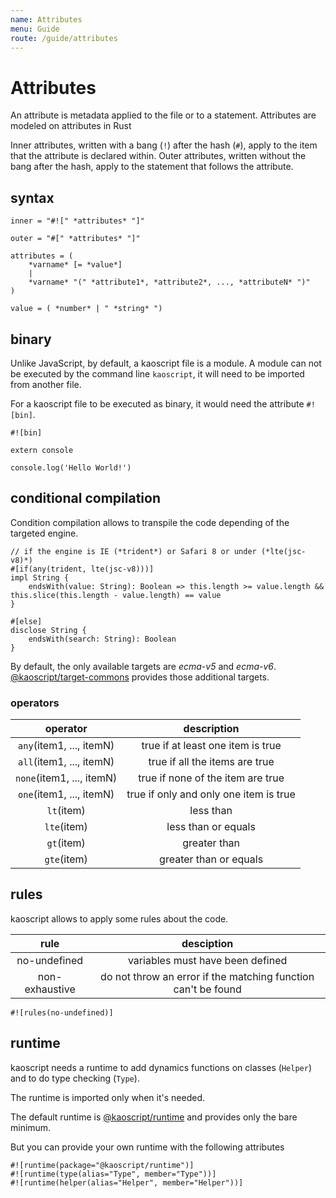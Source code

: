 ```yaml
---
name: Attributes
menu: Guide
route: /guide/attributes
---
```


# Attributes

An attribute is metadata applied to the file or to a statement. Attributes are modeled on attributes in Rust

Inner attributes, written with a bang (`!`) after the hash (`#`), apply to the item that the attribute is declared within. Outer attributes, written without the bang after the hash, apply to the statement that follows the attribute.

## syntax

```syntax
inner = "#![" *attributes* "]"

outer = "#[" *attributes* "]"

attributes = (
	*varname* [= *value*]
	|
	*varname* "(" *attribute1*, *attribute2*, ..., *attributeN* ")"
)

value = ( *number* | " *string* ")
```

## binary

Unlike JavaScript, by default, a kaoscript file is a module.
A module can not be executed by the command line `kaoscript`, it will need to be imported from another file.

For a kaoscript file to be executed as binary, it would need the attribute `#![bin]`.

```kaoscript
#![bin]

extern console

console.log('Hello World!')
```

## conditional compilation

Condition compilation allows to transpile the code depending of the targeted engine.

```kaoscript
// if the engine is IE (*trident*) or Safari 8 or under (*lte(jsc-v8)*)
#[if(any(trident, lte(jsc-v8)))]
impl String {
	endsWith(value: String): Boolean => this.length >= value.length && this.slice(this.length - value.length) == value
}

#[else]
disclose String {
	endsWith(search: String): Boolean
}
```

By default, the only available targets are *ecma-v5* and *ecma-v6*.
[@kaoscript/target-commons](@kaoscript/target-commons) provides those additional targets.

### operators

|         operator          |              description               |
|:-------------------------:|:--------------------------------------:|
| `any`(item1, ..., itemN)  |   true if at least one item is true    |
| `all`(item1, ..., itemN)  |     true if all the items are true     |
| `none`(item1, ..., itemN) |   true if none of the item are true    |
| `one`(item1, ..., itemN)  | true if only and only one item is true |
|        `lt`(item)         |               less than                |
|        `lte`(item)        |          less than or equals           |
|        `gt`(item)         |              greater than              |
|        `gte`(item)        |         greater than or equals         |


## rules

kaoscript allows to apply some rules about the code.

|      rule      |                          desciption                           |
|:--------------:|:-------------------------------------------------------------:|
|  no-undefined  |               variables must have been defined                |
| non-exhaustive | do not throw an error if the matching function can't be found |

```kaoscript
#![rules(no-undefined)]
```

## runtime

kaoscript needs a runtime to add dynamics functions on classes (`Helper`) and to do type checking (`Type`).

The runtime is imported only when it's needed.

The default runtime is [@kaoscript/runtime]() and provides only the bare minimum.

But you can provide your own runtime with the following attributes

```kaoscript
#![runtime(package="@kaoscript/runtime")]
#![runtime(type(alias="Type", member="Type"))]
#![runtime(helper(alias="Helper", member="Helper"))]
```